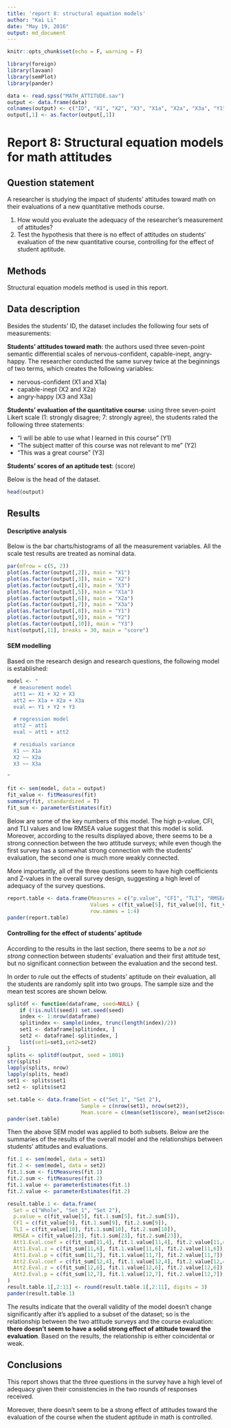 ```yaml
---
title: 'report 8: structural equation models'
author: "Kai Li"
date: "May 19, 2016"
output: md_document
---
```


```r
knitr::opts_chunk$set(echo = F, warning = F)

library(foreign)
library(lavaan)
library(semPlot)
library(pander)

data <- read.spss("MATH_ATTITUDE.sav")
output <- data.frame(data)
colnames(output) <- c("ID", "X1", "X2", "X3", "X1a", "X2a", "X3a", "Y1", "Y2", "Y3", "score")
output[,1] <- as.factor(output[,1])

```

# Report 8: Structural equation models for math attitudes

## Question statement

A researcher is studying the impact of students' attitudes toward math on their evaluations of a new quantitative methods course.

1. How would you evaluate the adequacy of the researcher's measurement of attitudes?
2. Test the hypothesis that there is no effect of attitudes on students' evaluation of the new quantitative course, controlling for the effect of student aptitude.

## Methods

Structural equation models method is used in this report.

## Data description

Besides the students' ID, the dataset includes the following four sets of measurements:

**Students' attitudes toward math**: the authors used three seven-point semantic differential scales of nervous-confident, capable-inept, angry-happy. The researcher conducted the same survey twice at the beginnings of two terms, which creates the following variables:

- nervous-confident (X1 and X1a)
- capable-inept (X2 and X2a)
- angry-happy (X3 and X3a)

**Students' evaluation of the quantitative course**: using three seven-point Likert scale (1: strongly disagree; 7: strongly agree), the students rated the following three statements:

- "I will be able to use what I learned in this course" (Y1)
- "The subject matter of this course was not relevant to me" (Y2)
- "This was a great course" (Y3)

**Students' scores of an aptitude test**: (score)

Below is the head of the dataset.

``` R

head(output)

```

## Results

#### Descriptive analysis

Below is the bar charts/histograms of all the measurement variables. All the scale test results are treated as nominal data.

``` R

par(mfrow = c(5, 2))
plot(as.factor(output[,2]), main = "X1")
plot(as.factor(output[,3]), main = "X2")
plot(as.factor(output[,4]), main = "X3")
plot(as.factor(output[,5]), main = "X1a")
plot(as.factor(output[,6]), main = "X2a")
plot(as.factor(output[,7]), main = "X3a")
plot(as.factor(output[,8]), main = "Y1")
plot(as.factor(output[,9]), main = "Y2")
plot(as.factor(output[,10]), main = "Y3")
hist(output[,11], breaks = 30, main = "score")

```

#### SEM modelling

Based on the research design and research questions, the following model is established:

``` R

model <- "
  # measurement model
  att1 =~ X1 + X2 + X3
  att2 =~ X1a + X2a + X3a
  eval =~ Y1 + Y2 + Y3

  # regression model
  att2 ~ att1
  eval ~ att1 + att2

  # residuals variance
  X1 ~~ X1a
  X2 ~~ X2a
  X3 ~~ X3a

"

```

``` R

fit <- sem(model, data = output)
fit_value <- fitMeasures(fit)
summary(fit, standardized = T)
fit_sum <- parameterEstimates(fit)

```

Below are some of the key numbers of this model. The high p-value, CFI, and TLI values and low RMSEA value suggest that this model is solid. Moreover, according to the results displayed above, there seems to be a strong connection between the two attitude surveys; while even though the first survey has a somewhat strong connection with the students' evaluation, the second one is much more weakly connected.

More importantly, all of the three questions seem to have high coefficients and Z-values in the overall survey design, suggesting a high level of adequacy of the survey questions.

``` R

report.table <- data.frame(Measures = c("p.value", "CFI", "TLI", "RMSEA"), 
                           Values = c(fit_value[5], fit_value[9], fit_value[10], fit_value[23]),
                           row.names = 1:4)
pander(report.table)

```

#### Controlling for the effect of students' aptitude

According to the results in the last section, there seems to be a *not so strong* connection between students' evaluation and their first attitude test, but no significant connection between the evaluation and the second test.

In order to rule out the effects of students' aptitude on their evaluation, all the students are randomly split into two groups. The sample size and the mean test scores are shown below.

``` R

splitdf <- function(dataframe, seed=NULL) {
	if (!is.null(seed)) set.seed(seed)
	index <- 1:nrow(dataframe)
	splitindex <- sample(index, trunc(length(index)/2))
	set1 <- dataframe[splitindex, ]
	set2 <- dataframe[-splitindex, ]
	list(set1=set1,set2=set2)
}
splits <- splitdf(output, seed = 1001)
str(splits)
lapply(splits, nrow)
lapply(splits, head)
set1 <- splits$set1
set2 <- splits$set2

set.table <- data.frame(Set = c("Set 1", "Set 2"),
                        Sample = c(nrow(set1), nrow(set2)),
                        Mean.score = c(mean(set1$score), mean(set2$score)))
pander(set.table)

```

Then the above SEM model was applied to both subsets. Below are the summaries of the results of the overall model and the relationships between students' attitudes and evaluations.

``` R

fit.1 <- sem(model, data = set1)
fit.2 <- sem(model, data = set2)
fit.1.sum <- fitMeasures(fit.1)
fit.2.sum <- fitMeasures(fit.2)
fit.1.value <- parameterEstimates(fit.1)
fit.2.value <- parameterEstimates(fit.2)

result.table.1 <- data.frame(
  Set = c("Whole", "Set 1", "Set 2"),
  p.value = c(fit_value[5], fit.1.sum[5], fit.2.sum[5]),
  CFI = c(fit_value[9], fit.1.sum[9], fit.2.sum[9]),
  TLI = c(fit_value[10], fit.1.sum[10], fit.2.sum[10]),
  RMSEA = c(fit_value[23], fit.1.sum[23], fit.2.sum[23]),
  Att1.Eval.coef = c(fit_sum[11,4], fit.1.value[11,4], fit.2.value[11,4]),
  Att1.Eval.z = c(fit_sum[11,6], fit.1.value[11,6], fit.2.value[11,6]),
  Att1.Eval.p = c(fit_sum[11,7], fit.1.value[11,7], fit.2.value[11,7]),
  Att2.Eval.coef = c(fit_sum[12,4], fit.1.value[12,4], fit.2.value[12,4]),
  Att2.Eval.z = c(fit_sum[12,6], fit.1.value[12,6], fit.2.value[12,6]),
  Att2.Eval.p = c(fit_sum[12,7], fit.1.value[12,7], fit.2.value[12,7])
)
result.table.1[,2:11] <- round(result.table.1[,2:11], digits = 3)
pander(result.table.1)

```

The results indicate that the overall validity of the model doesn't change significantly after it's applied to a subset of the dataset; so is the relationship between the two attitude surveys and the course evaluation: **there doesn't seem to have a solid strong effect of attitude toward the evaluation**. Based on the results, the relationship is either coincidental or weak.

## Conclusions

This report shows that the three questions in the survey have a high level of adequacy given their consistencies in the two rounds of responses received. 

Moreover, there doesn't seem to be a strong effect of attitudes toward the evaluation of the course when the student aptitude in math is controlled.